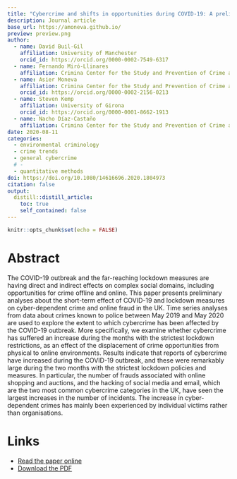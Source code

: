 ```yaml
---
title: "Cybercrime and shifts in opportunities during COVID-19: A preliminary analysis in the UK"
description: Journal article
base_url: https://amoneva.github.io/
preview: preview.png
author:
  - name: David Buil-Gil
    affiliation: University of Manchester
    orcid_id: https://orcid.org/0000-0002-7549-6317
  - name: Fernando Miró-Llinares
    affiliation: Crimina Center for the Study and Prevention of Crime at Miguel Hernandez University
  - name: Asier Moneva
    affiliation: Crimina Center for the Study and Prevention of Crime at Miguel Hernandez University
    orcid_id: https://orcid.org/0000-0002-2156-0213
  - name: Steven Kemp
    affiliation: University of Girona 
    orcid_id: https://orcid.org/0000-0001-8662-1913
  - name: Nacho Díaz-Castaño
    affiliation: Crimina Center for the Study and Prevention of Crime at Miguel Hernandez University
date: 2020-08-11
categories:
  - environmental criminology
  - crime trends
  - general cybercrime
  # - 
  - quantitative methods
doi: https://doi.org/10.1080/14616696.2020.1804973
citation: false
output:
  distill::distill_article:
    toc: true
    self_contained: false
---
```


```r
knitr::opts_chunk$set(echo = FALSE)
```

# Abstract

The COVID-19 outbreak and the far-reaching lockdown measures are having direct and indirect effects on complex social domains, including opportunities for crime offline and online. This paper presents preliminary analyses about the short-term effect of COVID-19 and lockdown measures on cyber-dependent crime and online fraud in the UK. Time series analyses from data about crimes known to police between May 2019 and May 2020 are used to explore the extent to which cybercrime has been affected by the COVID-19 outbreak. More specifically, we examine whether cybercrime has suffered an increase during the months with the strictest lockdown restrictions, as an effect of the displacement of crime opportunities from physical to online environments. Results indicate that reports of cybercrime have increased during the COVID-19 outbreak, and these were remarkably large during the two months with the strictest lockdown policies and measures. In particular, the number of frauds associated with online shopping and auctions, and the hacking of social media and email, which are the two most common cybercrime categories in the UK, have seen the largest increases in the number of incidents. The increase in cyber-dependent crimes has mainly been experienced by individual victims rather than organisations.

# Links

-   [Read the paper online](https://www.tandfonline.com/doi/full/10.1080/14616696.2020.1804973)
-   [Download the PDF](builgil_2020_cybercrime_and_shifts_in_opportunities.pdf)
